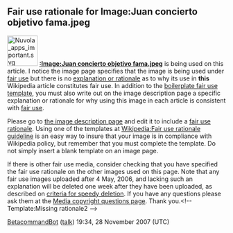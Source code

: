 <article id="12506138" title=Talk:Juan Vélez>
	<talkpage id="12506138" title="Talk:Juan Vélez">
{{WikiProjectBannerShell|1=
{{WikiProject Latin music|class=|importance=}}
{{WikiProject Biography|living=yes
|class=Stub
|auto=yes
|listas=Velez, Juan
}}
{{WikiProject Puerto Rico|class=Start|importance=Mid}}
| blp=yes
}}

==Fair use rationale for Image:Juan concierto objetivo fama.jpeg==
[[Image:Nuvola apps important.svg|70px|left]]
'''[[:Image:Juan concierto objetivo fama.jpeg]]''' is being used on this article. I notice the image page specifies that the image is being used under [[Wikipedia:Fair use|fair use]] but there is no [[Wikipedia:Fair use rationale guideline|explanation or rationale]] as to why its use in '''this''' Wikipedia article constitutes fair use. In addition to the [[Wikipedia:Image copyright tags/Fair use|boilerplate fair use template]], you must also write out on the image description page a specific explanation or rationale for why using this image in each article is consistent with [[WP:FU|fair use]].

Please go to [[:Image:Juan concierto objetivo fama.jpeg|the image description page]] and edit it to include a [[Wikipedia:Fair use rationale guideline |fair use rationale]]. Using one of the templates at [[Wikipedia:Fair use rationale guideline]] is an easy way to insure that your image is in compliance with Wikipedia policy, but remember that you must complete the template. Do not simply insert a blank template on an image page.

If there is  other fair use media, consider checking that you have specified the fair use rationale on the other images used on this page.  Note that any fair use images uploaded after 4 May, 2006, and lacking such an explanation will be deleted one week after they have been uploaded, as described on [[Wikipedia:Criteria for speedy deletion#Images.2FMedia|criteria for speedy deletion]]. If you have any questions please ask them at the [[Wikipedia:Media copyright questions|Media copyright questions page]]. Thank you.&lt;!-- Template:Missing rationale2 --&gt;

[[User:BetacommandBot|BetacommandBot]] ([[User talk:BetacommandBot|talk]]) 19:34, 28 November 2007 (UTC)
	</talkpage>
</article>